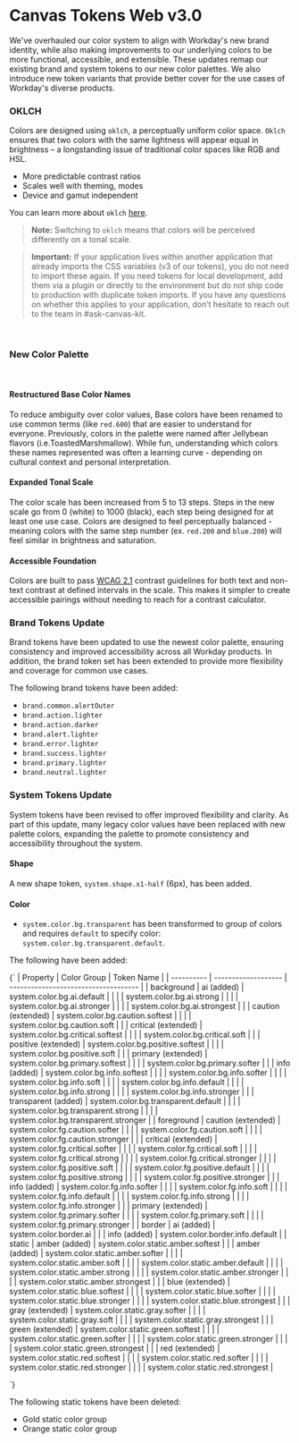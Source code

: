 
<!-- <Meta title="Guides/Upgrade Guides/v3 Upgrade Guide " /> -->

<Unstyled>

# Canvas Tokens Web v3.0

We've overhauled our color system to align with Workday's new brand identity, while also making
improvements to our underlying colors to be more functional, accessible, and extensible. These
updates remap our existing brand and system tokens to our new color palettes. We also introduce new
token variants that provide better cover for the use cases of Workday's diverse products.

### OKLCH

Colors are designed using `oklch`, a perceptually uniform color space. `Oklch` ensures that two
colors with the same lightness will appear equal in brightness – a longstanding issue of traditional
color spaces like RGB and HSL.

- More predictable contrast ratios
- Scales well with theming, modes
- Device and gamut independent

You can learn more about `oklch`
[here](https://developer.mozilla.org/en-US/docs/Web/CSS/color_value/oklch).

> **Note:** Switching to `oklch` means that colors will be perceived differently on a tonal scale.

> **Important:** If your application lives within another application that already imports the CSS
> variables (v3 of our tokens), you do not need to import these again. If you need tokens for local
> development, add them via a plugin or directly to the environment but do not ship code to
> production with duplicate token imports. If you have any questions on whether this applies to your
> application, don’t hesitate to reach out to the team in #ask-canvas-kit.

<br />

### New Color Palette

<br />

#### Restructured Base Color Names

To reduce ambiguity over color values, Base colors have been renamed to use common terms (like
`red.600`) that are easier to understand for everyone. Previously, colors in the palette were named
after Jellybean flavors (i.e.ToastedMarshmallow). While fun, understanding which colors these names
represented was often a learning curve - depending on cultural context and personal interpretation.

#### Expanded Tonal Scale

The color scale has been increased from 5 to 13 steps. Steps in the new scale go from 0 (white) to
1000 (black), each step being designed for at least one use case. Colors are designed to feel
perceptually balanced - meaning colors with the same step number (ex. `red.200` and `blue.200`) will
feel similar in brightness and saturation.

#### Accessible Foundation

Colors are built to pass [WCAG 2.1](https://www.w3.org/TR/WCAG21/#contrast-minimum) contrast
guidelines for both text and non-text contrast at defined intervals in the scale. This makes it
simpler to create accessible pairings without needing to reach for a contrast calculator.

<PalettePreview />

### Brand Tokens Update

Brand tokens have been updated to use the newest color palette, ensuring consistency and improved
accessibility across all Workday products. In addition, the brand token set has been extended to
provide more flexibility and coverage for common use cases.

The following brand tokens have been added:

- `brand.common.alertOuter`
- `brand.action.lighter`
- `brand.action.darker`
- `brand.alert.lighter`
- `brand.error.lighter`
- `brand.success.lighter`
- `brand.primary.lighter`
- `brand.neutral.lighter`

### System Tokens Update

System tokens have been revised to offer improved flexibility and clarity. As part of this update,
many legacy color values have been replaced with new palette colors, expanding the palette to
promote consistency and accessibility throughout the system.

#### Shape

A new shape token, `system.shape.x1-half` (6px), has been added.

#### Color

- `system.color.bg.transparent` has been transformed to group of colors and requires `default` to
  specify color: `system.color.bg.transparent.default`.

The following have been added:

</Unstyled>

<Markdown>
  {`
| Property   | Color Group         | Token Name                           |
| ---------- | ------------------- | ------------------------------------ |
| background | ai (added)          | system.color.bg.ai.default           |
|  |           | system.color.bg.ai.strong            |
|  |           | system.color.bg.ai.stronger          |
|  |           | system.color.bg.ai.strongest         |
|  | caution (extended)  | system.color.bg.caution.softest      |
|  |   | system.color.bg.caution.soft         |
|  | critical (extended) | system.color.bg.critical.softest     |
|  |  | system.color.bg.critical.soft        |
|  | positive (extended) | system.color.bg.positive.softest     |
|  |  | system.color.bg.positive.soft        |
|  | primary (extended)  | system.color.bg.primary.softest      |
|  |   | system.color.bg.primary.softer       |
|  | info (added)        | system.color.bg.info.softest         |
|  |         | system.color.bg.info.softer          |
|  |         | system.color.bg.info.soft            |
|  |         | system.color.bg.info.default         |
|  |         | system.color.bg.info.strong          |
|  |         | system.color.bg.info.stronger        |
|  | transparent (added) | system.color.bg.transparent.default  |
|  |  | system.color.bg.transparent.strong   |
|  |  | system.color.bg.transparent.stronger |
| foreground  | caution (extended)     | system.color.fg.caution.softer         |
|   |      | system.color.fg.caution.soft           |
|   |      | system.color.fg.caution.stronger       |
|   | critical (extended)    | system.color.fg.critical.softer        |
|   |     | system.color.fg.critical.soft          |
|   |     | system.color.fg.critical.strong        |
|   |     | system.color.fg.critical.stronger      |
|   |     | system.color.fg.positive.soft          |
|   |     | system.color.fg.positive.default       |
|   |     | system.color.fg.positive.strong        |
|   |     | system.color.fg.positive.stronger      |
|   | info (added)        | system.color.fg.info.softer            |
|   |         | system.color.fg.info.soft              |
|   |         | system.color.fg.info.default           |
|   |         | system.color.fg.info.strong            |
|   |         | system.color.fg.info.stronger          |
|   | primary (extended)     | system.color.fg.primary.softer         |
|   |      | system.color.fg.primary.soft           |
|   |      | system.color.fg.primary.stronger       |
| border      | ai (added)          | system.color.border.ai                 |
|       | info (added)        | system.color.border.info.default       |
| static      | amber (added)       | system.color.static.amber.softest      |
|       | amber (added)       | system.color.static.amber.softer       |
|       |        | system.color.static.amber.soft         |
|       |        | system.color.static.amber.default      |
|       |        | system.color.static.amber.strong       |
|       |        | system.color.static.amber.stronger     |
|       |        | system.color.static.amber.strongest    |
|       | blue (extended)        | system.color.static.blue.softest       |
|       |        | system.color.static.blue.softer        |
|       |        | system.color.static.blue.stronger      |
|       |        | system.color.static.blue.strongest     |
|       | gray (extended)        | system.color.static.gray.softer        |
|       |         | system.color.static.gray.soft          |
|       |         | system.color.static.gray.strongest     |
|       | green (extended)       | system.color.static.green.softest      |
|       |        | system.color.static.green.softer       |
|       |        | system.color.static.green.stronger     |
|       |        | system.color.static.green.strongest    |
|       | red (extended)         | system.color.static.red.softest        |
|       |          | system.color.static.red.softer         |
|       |          | system.color.static.red.stronger       |
|       |          | system.color.static.red.strongest      |

`}

</Markdown>

<Unstyled>

The following static tokens have been deleted:

- Gold static color group
- Orange static color group

</Unstyled>
